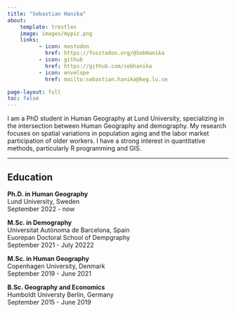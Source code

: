```yaml
---
title: "Sebastian Hanika"
about:
    template: trestles
    image: images/mypic.png
    links: 
          - icon: mastodon
            href: https://fosstodon.org/@SebHanika
          - icon: github
            href: https://github.com/sebhanika
          - icon: envelope
            href: mailto:sebastian.hanika@keg.lu.se

page-layout: full
toc: false
---
```


I am a PhD student in Human Geography at Lund University, specializing in the intersection between Human Geography and demography. My research focuses on spatial variations in population aging and the labor market participation of older workers. I have a strong interest in quantitative methods, particularly R programming and GIS.

***

## Education

**Ph.D. in Human Geography**
<br>Lund University, Sweden
<br>[September 2022 - now]{.date}

**M.Sc. in Demography**
<br>Universitat Autònoma de Barcelona, Spain
<br>Euorepan Doctoral School of Dempgraphy
<br>[September 2021 - July 20222]{.date}

**M.Sc. in Human Geography**
<br>Copenhagen University, Denmark
<br>[September 2019 - June 2021]{.date}

**B.Sc. Geography and Economics**
<br>Humboldt Universty Berlin, Germany
<br>[September 2015 - June 2019]{.date}
